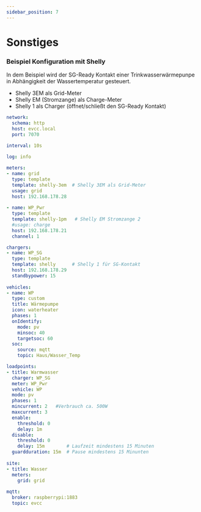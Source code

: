```yaml
---
sidebar_position: 7
---
```



# Sonstiges


### Beispiel Konfiguration mit Shelly

In dem Beispiel wird der SG-Ready Kontakt einer Trinkwasserwärmepunpe in Abhängigkeit der Wassertemperatur gesteuert.

- Shelly 3EM als Grid-Meter
- Shelly EM (Stromzange) als Charge-Meter
- Shelly 1 als Charger (öffnet/schließt den SG-Ready Kontakt)


```yaml
network:
  schema: http
  host: evcc.local
  port: 7070

interval: 10s  
 
log: info

meters:
- name: grid
  type: template
  template: shelly-3em  # Shelly 3EM als Grid-Meter
  usage: grid
  host: 192.168.178.28
 
- name: WP_Pwr 
  type: template
  template: shelly-1pm   # Shelly EM Stromzange 2 
  #usage: charge
  host: 192.168.178.21
  channel: 1

chargers:
- name: WP_SG
  type: template
  template: shelly      # Shelly 1 für SG-Kontakt
  host: 192.168.178.29
  standbypower: 15
     
vehicles:
- name: WP
  type: custom
  title: Wärmepumpe
  icon: waterheater
  phases: 1 
  onIdentify:
    mode: pv
    minsoc: 40     
    targetsoc: 60
  soc:   
    source: mqtt
    topic: Haus/Wasser_Temp 

loadpoints:
- title: Warmwasser
  charger: WP_SG
  meter: WP_Pwr
  vehicle: WP
  mode: pv
  phases: 1
  mincurrent: 2   #Verbrauch ca. 500W
  maxcurrent: 3
  enable:             
    threshold: 0
    delay: 1m  
  disable:            
    threshold: 0    
    delay: 15m        # Laufzeit mindestens 15 Minuten
  guardduration: 15m  # Pause mindestens 15 Minunten
             
site:
- title: Wasser
  meters:
    grid: grid
 
mqtt:
  broker: raspberrypi:1883
  topic: evcc

```

